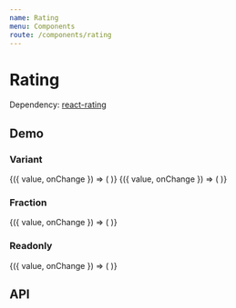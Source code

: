 ```yaml
---
name: Rating
menu: Components
route: /components/rating
---
```




# Rating

Dependency: [react-rating](https://github.com/dreyescat/react-rating)

## Demo

### Variant

<Playground>
  <Container>
    <RatingDemo>
      {({ value, onChange }) => (
        <Rating variant="star" value={value} onChange={onChange} />
      )}
    </RatingDemo>
    <RatingDemo>
      {({ value, onChange }) => (
        <Rating
          variant="heart"
          color="#ec5564"
          value={value}
          onChange={onChange}
        />
      )}
    </RatingDemo>
  </Container>
</Playground>

### Fraction

<Playground>
  <RatingDemo>
    {({ value, onChange }) => (
      <Rating fraction={2} value={value} onChange={onChange} />
    )}
  </RatingDemo>
</Playground>

### Readonly

<Playground>
  <RatingDemo>
    {({ value, onChange }) => (
      <Rating isReadonly value={value} onChange={onChange} />
    )}
  </RatingDemo>
</Playground>

## API

<Props of={Rating} />
